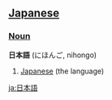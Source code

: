 ==[[Japanese]]==

===[[Noun]]===
'''日本語''' (にほんご, nihongo)

# [[Japanese]] (the language)

[[ja:日本語]]